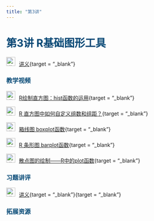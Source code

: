 ```yaml
---
title: "第3讲"
---
```


<h1 style="color: #044875;"> 第3讲 R基础图形工具 </h1>

<img src="img/teacher.png" alt="讲义" style="width: 24px; height: 24px;margin-right: 10px">[讲义](https://lizongzhang.github.io/stat/base_graph_tool.html){target = "_blank"}

<h3 style="color: #044875;"> 教学视频 </h3>


<img src="img/video.png" alt="讲义" style="width: 24px; height: 24px;margin-right: 10px">[R绘制直方图：hist函数的运用](https://www.bilibili.com/video/BV1iB4y1k7Ac/){target = "_blank"} 

<img src="img/video.png" alt="讲义" style="width: 24px; height: 24px;margin-right: 10px">[R 直方图中如何自定义组数和组距？](https://www.bilibili.com/video/BV19X4y1D7Mm/){target = "_blank"}

<img src="img/video.png" alt="讲义" style="width: 24px; height: 24px;margin-right: 10px">[箱线图 boxplot函数](https://www.bilibili.com/video/BV1MG4y1i7Yd/){target = "_blank"}

<img src="img/video.png" alt="讲义" style="width: 24px; height: 24px;margin-right: 10px">[R 条形图 barplot函数](https://www.bilibili.com/video/BV1mV4y177EK/){target = "_blank"}

<img src="img/video.png" alt="讲义" style="width: 24px; height: 24px;margin-right: 10px">[散点图的绘制——R中的plot函数](https://www.bilibili.com/video/){target = "_blank"}

<h3 style="color: #044875;"> 习题讲评 </h3>

<img src="img/teacher.png" alt="讲义" style="width: 24px; height: 24px;margin-right: 10px">[讲义](https://lizongzhang.github.io/stat/base_graph_tool.html){target = "_blank"}{target = "_blank"}

<h3 style="color: #044875;"> 拓展资源 </h3>

